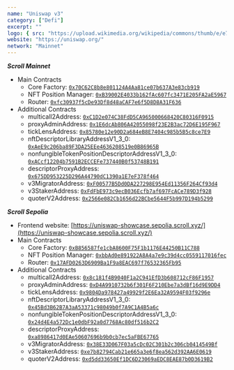 ```yaml
---
name: "Uniswap v3"
category: ["Defi"]
excerpt: ""
logo: { src: "https://upload.wikimedia.org/wikipedia/commons/thumb/e/e7/Uniswap_Logo.svg/2051px-Uniswap_Logo.svg.png", alt: "Uniswap Logo" }
website: "https://uniswap.org/"
network: "Mainnet"
---
```


**_Scroll Mainnet_**

- Main Contracts
  - Core Factory: [`0x70C62C8b8e801124A4Aa81ce07b637A3e83cb919`](https://scrollscan.com/address/0x70C62C8b8e801124A4Aa81ce07b637A3e83cb919)
  - NFT Position Manager: [`0xB39002E4033b162fAc607fc3471E205FA2aE5967`](https://scrollscan.com/address/0xB39002E4033b162fAc607fc3471E205FA2aE5967)
  - Router: [`0xfc30937f5cDe93Df8d48aCAF7e6f5D8D8A31F636`](https://scrollscan.com/address/0xfc30937f5cDe93Df8d48aCAF7e6f5D8D8A31F636)
- Additional Contracts
  - multicall2Address: [`0xC1D2e074C38FdD5CA965000668420C80316F0915`](https://scrollscan.com/address/0xC1D2e074C38FdD5CA965000668420C80316F0915)
  - proxyAdminAddress: [`0x1E6dcAb806A42055098f23E2B3ac72D6E195F967`](https://scrollscan.com/address/0x1E6dcAb806A42055098f23E2B3ac72D6E195F967)
  - tickLensAddress: [`0x85780e12e90D2a684eB8E7404c985b5B5c8ce7E9`](https://scrollscan.com/address/0x85780e12e90D2a684eB8E7404c985b5B5c8ce7E9)
  - nftDescriptorLibraryAddressV1_3_0: [`0xAeE9c206ba89F3DA25EEe4636208519e0B86965B`](https://scrollscan.com/address/0xAeE9c206ba89F3DA25EEe4636208519e0B86965B)
  - nonfungibleTokenPositionDescriptorAddressV1_3_0: [`0xACcf12204b7591B2ECCEFe737440B0f53748B191`](https://scrollscan.com/address/0xACcf12204b7591B2ECCEFe737440B0f53748B191)
  - descriptorProxyAddress: [`0x675DD953225D296A44790dC1390a1E7eF378f464`](https://scrollscan.com/address/0x675DD953225D296A44790dC1390a1E7eF378f464)
  - v3MigratorAddress: [`0xF00577B5Dd0DA227298E954Ed11356F264Cf93d4`](https://scrollscan.com/address/0xF00577B5Dd0DA227298E954Ed11356F264Cf93d4)
  - v3StakerAddress: [`0xFdFbE973c9ecB036Ecfb7af697FcACe789D3f928`](https://scrollscan.com/address/0xFdFbE973c9ecB036Ecfb7af697FcACe789D3f928)
  - quoterV2Address: [`0x2566e082Cb1656d22BCbe5644F5b997D194b5299`](https://scrollscan.com/address/0x2566e082Cb1656d22BCbe5644F5b997D194b5299)

**_Scroll Sepolia_**

- Frontend website: [https://uniswap-showcase.sepolia.scroll.xyz/](https://uniswap-showcase.sepolia.scroll.xyz/)
- Main Contracts
  - Core Factory: [`0xB856587fe1cbA8600F75F1b1176E44250B11C788`](https://sepolia.scrollscan.com/address/0xB856587fe1cbA8600F75F1b1176E44250B11C788)
  - NFT Position Manager: [`0xbbAd0e891922A8A4a7e9c39d4cc0559117016fec`](https://sepolia.scrollscan.com/address/0xbbAd0e891922A8A4a7e9c39d4cc0559117016fec)
  - Router: [`0x17AFD0263D6909Ba1F9a8EAC697f76532365Fb95`](https://sepolia.scrollscan.com/address/0x17AFD0263D6909Ba1F9a8EAC697f76532365Fb95)
- Additional Contracts
  - multicall2Address: [`0x8c181f4B9040F1a2C941EfD3b608712cF86F1957`](https://sepolia.scrollscan.com/address/0x8c181f4B9040F1a2C941EfD3b608712cF86F1957)
  - proxyAdminAddress: [`0xD4A9910732b6f301F6F210Ebe7a3dBf16d9E9DD4`](https://sepolia.scrollscan.com/address/0xD4A9910732b6f301F6F210Ebe7a3dBf16d9E9DD4)
  - tickLensAddress: [`0x9804Da978427a49929f2E6Ea32A9594F03f9296e`](https://sepolia.scrollscan.com/address/0x9804Da978427a49929f2E6Ea32A9594F03f9296e)
  - nftDescriptorLibraryAddressV1_3_0: [`0x45Bd3B62B7A3aA53371c98049b0f7A9C1A4B5a6c`](https://sepolia.scrollscan.com/address/0x45Bd3B62B7A3aA53371c98049b0f7A9C1A4B5a6c)
  - nonfungibleTokenPositionDescriptorAddressV1_3_0: [`0x24d4E4a572Dc1e0dbF92a0d7768Ac80df516b2C2`](https://sepolia.scrollscan.com/address/0x24d4E4a572Dc1e0dbF92a0d7768Ac80df516b2C2)
  - descriptorProxyAddress: [`0xa8986417d0EAe50607696b9b0cb7ec5aFBE67765`](https://sepolia.scrollscan.com/address/0xa8986417d0EAe50607696b9b0cb7ec5aFBE67765)
  - v3MigratorAddress: [`0x38E33D067F03a5cDc02C301b2c306cb0414549Bf`](https://sepolia.scrollscan.com/address/0x38E33D067F03a5cDc02C301b2c306cb0414549Bf)
  - v3StakerAddress: [`0xe7b82794Cab21e665a3e6f8ea562d392AA6E0619`](https://sepolia.scrollscan.com/address/0xe7b82794Cab21e665a3e6f8ea562d392AA6E0619)
  - quoterV2Address: [`0xd5dd33650Ef1DC6D23069aEDC8EAE87b0D3619B2`](https://sepolia.scrollscan.com/address/0xd5dd33650Ef1DC6D23069aEDC8EAE87b0D3619B2)
